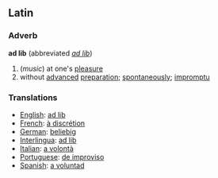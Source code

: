 == Latin==
===Adverb===
{{wikipedia}}
'''ad lib'''  (abbreviated ''[[ad lib]]'')
#(''music'') at one's [[pleasure]]
# without [[advance]]d [[preparation]]; [[spontaneously]]; [[impromptu]]
 
=== Translations === 
*[[English]]: [[ad lib]]
*[[French]]: [[à discrétion]] 
*[[German]]: [[beliebig]] 
*[[Interlingua]]: [[ad lib]] 
*[[Italian]]: [[a volontà]] 
*[[Portuguese]]: [[de improviso]] 
*[[Spanish]]: [[a voluntad]]